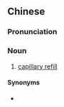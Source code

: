 {{also|毛细血管再充盈}}
==Chinese==
{{zh-forms|s=毛细血管再充盈|type=43}}

===Pronunciation===
{{zh-pron
|m=máoxì 血guǎn zàichōngyíng
|c=mou4 sai3 hyut3 gun2 zoi3 cung1 jing4
|cat=n
}}

===Noun===
{{zh-noun}}

# [[capillary refill]]

====Synonyms====
* {{zh-l|毛細管回流}}